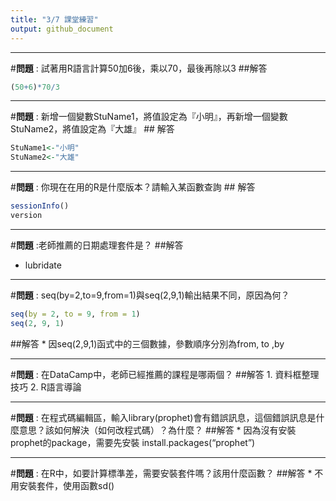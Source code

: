 ```yaml
---
title: "3/7 課堂練習"
output: github_document
---
```

***
#**問題** : 試著用R語言計算50加6後，乘以70，最後再除以3
##解答

```r
(50+6)*70/3
```
***
#**問題** : 新增一個變數StuName1，將值設定為『小明』，再新增一個變數StuName2，將值設定為『大雄』
## 解答

```r
StuName1<-"小明"
StuName2<-"大雄"
```
***
#**問題** : 你現在在用的R是什麼版本？請輸入某函數查詢
## 解答

```r
sessionInfo()
version
```
***
#**問題** :老師推薦的日期處理套件是？
##解答

* lubridate

***
#**問題** : seq(by=2,to=9,from=1)與seq(2,9,1)輸出結果不同，原因為何？

```r
seq(by = 2, to = 9, from = 1)
seq(2, 9, 1)
```
##解答
* 因seq(2,9,1)函式中的三個數據，參數順序分別為from, to ,by

***

#**問題** : 在DataCamp中，老師已經推薦的課程是哪兩個？
##解答
1. 資料框整理技巧
2. R語言導論

***

#**問題** : 在程式碼編輯區，輸入library(prophet)會有錯誤訊息，這個錯誤訊息是什麼意思？該如何解決（如何改程式碼）？為什麼？
##解答
* 因為沒有安裝prophet的package，需要先安裝 install.packages("prophet")

***
#**問題** : 在R中，如要計算標準差，需要安裝套件嗎？該用什麼函數？
##解答
* 不用安裝套件，使用函數sd()